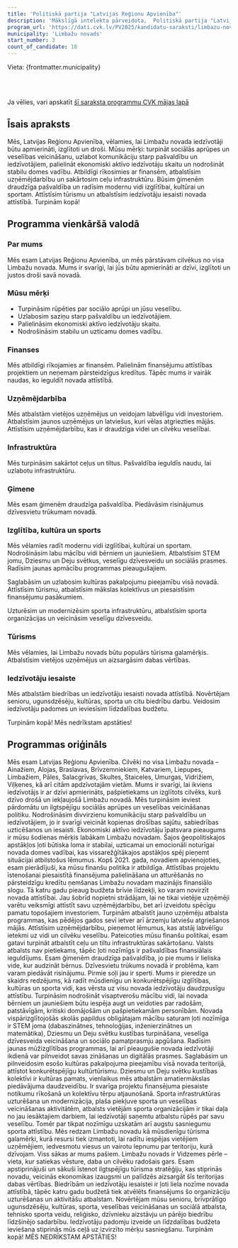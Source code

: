 ```yaml
---
title: 'Politiskā partija "Latvijas Reģionu Apvienība"'
description: 'Mākslīgā intelekta pārveidota,  Politiskā partija "Latvijas Reģionu Apvienība" - Limbažu novads programma vienkāršā valodā'
program_url: 'https://dati.cvk.lv/PV2025/kandidatu-saraksti/limbazu-novads/politiska-partija-latvijas-regionu-apvieniba'
municipality: 'Limbažu novads'
start_number: 3
count_of_candidate: 18
---
```



Vieta: {frontmatter.municipality}<br/>

<Badge text="Sociālā aprūpe" variant="note" size="small" /> <Badge text="Ekonomiskā attīstība" variant="note" size="small" /> <Badge text="Ceļu infrastruktūra" variant="note" size="small" /> <Badge text="Izglītības attīstība" variant="note" size="small" /> <Badge text="Tūrisma attīstība" variant="note" size="small" />

<br/><br/> 

<Card title='Šis ir mākslīga intelekta ģenerēts apraksts' icon='starlight'>
    Ja vēlies, vari apskatīt <a href={frontmatter.program_url} target='_blank'>šī saraksta programmu CVK mājas lapā</a>
    </Card>

## Īsais apraksts

Mēs, Latvijas Reģionu Apvienība, vēlamies, lai Limbažu novada iedzīvotāji būtu apmierināti, izglītoti un droši. Mūsu mērķi: turpināt sociālās aprūpes un veselības veicināšanu, uzlabot komunikāciju starp pašvaldību un iedzīvotājiem, palielināt ekonomiski aktīvo iedzīvotāju skaitu un nodrošināt stabilu domes vadību. Atbildīgi rīkosimies ar finansēm, atbalstīsim uzņēmējdarbību un sakārtosim ceļu infrastruktūru. Būsim ģimenēm draudzīga pašvaldība un radīsim modernu vidi izglītībai, kultūrai un sportam. Attīstīsim tūrismu un atbalstīsim iedzīvotāju iesaisti novada attīstībā. Turpinām kopā!

## Programma vienkāršā valodā

### Par mums

Mēs esam Latvijas Reģionu Apvienība, un mēs pārstāvam cilvēkus no visa Limbažu novada. Mums ir svarīgi, lai jūs būtu apmierināti ar dzīvi, izglītoti un justos droši savā novadā.

### Mūsu mērķi

*   Turpināsim rūpēties par sociālo aprūpi un jūsu veselību.
*   Uzlabosim saziņu starp pašvaldību un iedzīvotājiem.
*   Palielināsim ekonomiski aktīvo iedzīvotāju skaitu.
*   Nodrošināsim stabilu un uzticamu domes vadību.

### Finanses

Mēs atbildīgi rīkojamies ar finansēm. Palielinām finansējumu attīstības projektiem un neņemam pārsteidzīgus kredītus. Tāpēc mums ir vairāk naudas, ko ieguldīt novada attīstībā.

### Uzņēmējdarbība

Mēs atbalstām vietējos uzņēmējus un veidojam labvēlīgu vidi investoriem. Atbalstīsim jaunos uzņēmējus un latviešus, kuri vēlas atgriezties mājās. Attīstīsim uzņēmējdarbību, kas ir draudzīga videi un cilvēku veselībai.

### Infrastruktūra

Mēs turpināsim sakārtot ceļus un tiltus. Pašvaldība ieguldīs naudu, lai uzlabotu infrastruktūru.

### Ģimene

Mēs esam ģimenēm draudzīga pašvaldība. Piedāvāsim risinājumus dzīvesvietu trūkumam novadā.

### Izglītība, kultūra un sports

Mēs vēlamies radīt modernu vidi izglītībai, kultūrai un sportam. Nodrošināsim labu mācību vidi bērniem un jauniešiem. Atbalstīsim STEM jomu, Dziesmu un Deju svētkus, veselīgu dzīvesveidu un sociālās prasmes. Radīsim jaunas apmācību programmas pieaugušajiem.

Saglabāsim un uzlabosim kultūras pakalpojumu pieejamību visā novadā. Attīstīsim tūrismu, atbalstīsim mākslas kolektīvus un piesaistīsim finansējumu pasākumiem.

Uzturēsim un modernizēsim sporta infrastruktūru, atbalstīsim sporta organizācijas un veicināsim veselīgu dzīvesveidu.

### Tūrisms

Mēs vēlamies, lai Limbažu novads būtu populārs tūrisma galamērķis. Atbalstīsim vietējos uzņēmējus un aizsargāsim dabas vērtības.

### Iedzīvotāju iesaiste

Mēs atbalstām biedrības un iedzīvotāju iesaisti novada attīstībā. Novērtējam senioru, ugunsdzēsēju, kultūras, sporta un citu biedrību darbu. Veidosim iedzīvotāju padomes un ieviesīsim līdzdalības budžetu.

Turpinām kopā! Mēs nedrīkstam apstāties!

## Programmas oriģināls

Mēs esam Latvijas Reģionu Apvienība. Cilvēki no visa Limbažu novada – Ainažiem, Alojas, Braslavas, Brīvzemniekiem, Katvariem, Liepupes, Limbažiem, Pāles, Salacgrīvas, Skultes, Staiceles, Umurgas, Vidrižiem, Viļķenes, kā arī citām apdzīvotajām vietām.
Mums ir svarīgi, lai ikviens iedzīvotājs ir ar dzīvi apmierināts, pašpietiekams un izglītots cilvēks, kurš dzīvo drošā un iekļaujošā Limbažu novadā. Mēs turpināsim ieviest pārdomātu un ilgtspējīgu sociālās aprūpes un veselības veicināšanas politiku. Nodrošināsim divvirzienu komunikāciju starp pašvaldību un iedzīvotājiem, jo ir svarīgi veicināt kopienas drošības sajūtu, sabiedrības uzticēšanos un iesaisti. Ekonomiski aktīvo iedzīvotāju īpatsvara pieaugums ir mūsu šodienas mērķis labākam Limbažu novadam.
Šajos ģeopolitiskajos apstākļos ļoti būtiska loma ir stabilai, uzticamai un emocionāli noturīgai novada domes vadībai, kas vissarežģītākajos apstākļos spēj pieņemt situācijai atbilstošus lēmumus.
Kopš 2021. gada, novadiem apvienojoties, esam pierādījuši, ka mūsu finanšu politika ir atbildīga. Attīstības projektu īstenošanai piesaistītā finansējuma palielināšana un atturēšanās no pārsteidzīgu kredītu ņemšanas Limbažu novadam mazinājis finansiālo slogu. Tā katru gadu pieaug budžeta brīvie līdzekļi, ko varam novirzīt novada attīstībai.
Jau šobrīd nopietni strādājam, lai ne tikai vietējie uzņēmēji varētu veiksmīgi attīstīt savu uzņēmējdarbību, bet arī izveidotu spēcīgu pamatu topošajiem investoriem. Turpinām atbalstīt jauno uzņēmēju atbalsta programmas, kas pēdējos gados sevī ietver arī ārzemju latviešu atgriešanos mājās. Attīstīsim uzņēmējdarbību, pieņemot lēmumus, kas atstāj labvēlīgu ietekmi uz vidi un cilvēku veselību.
Pateicoties mūsu finanšu politikai, esam gatavi turpināt atbalstīt ceļu un tiltu infrastruktūras sakārtošanu. Valsts atbalsts nav pietiekams, tāpēc ļoti nozīmīgs ir pašvaldības finansiālais ieguldījums.
Esam ģimenēm draudzīga pašvaldība, jo pie mums ir lieliska vide, kur audzināt bērnus. Dzīvesvietu trūkums novadā ir problēma, kam varam piedāvāt risinājumu. Pirmie soļi jau ir sperti.
Mums ir pieredze un skaidrs redzējums, kā radīt mūsdienīgu un konkurētspējīgu izglītības, kultūras un sporta vidi, kas vērsta uz visu novada iedzīvotāju daudzpusīgu attīstību. Turpināsim nodrošināt visaptverošu mācību vidi, lai novada bērniem un jauniešiem būtu iespēja augt un veidoties par radošām, patstāvīgām, kritiski domājošām un pašpietiekamām personībām. Novada vispārizglītojošās skolās papildus obligātajam mācību saturam ļoti nozīmīga ir STEM joma (dabaszinātnes, tehnoloģijas, inženierzinātnes un matemātika), Dziesmu un Deju svētku kustības turpināšana, veselīga dzīvesveida veicināšana un sociālo pamatprasmju apgūšana. Radīsim jaunas mūžizglītības programmas, lai arī pieaugušie novada iedzīvotāji ikdienā var pilnveidot savas zināšanas un digitālās prasmes.
Saglabāsim un pilnveidosim esošo kultūras pakalpojuma pieejamību visā novada teritorijā, attīstot konkurētspējīgu kultūrtūrismu. Dziesmu un Deju svētku kustības kolektīvi ir kultūras pamats, vienlaikus mēs atbalstām amatiermākslas piedāvājuma daudzveidību. Ir svarīga projektu finansējuma piesaiste notikumu rīkošanā un kolektīvu tērpu atjaunošanā.
Sporta infrastruktūras uzturēšana un modernizācija, plaša piekļuve sporta un veselības veicināšanas aktivitātēm, atbalsts vietējām sporta organizācijām ir tikai daļa no jau iesāktajiem darbiem, lai iedzīvotāji saņemtu atbalstu rūpēs par savu veselību. Tomēr par tikpat nozīmīgu uzskatām arī augstu sasniegumu sporta attīstību.
Mēs redzam Limbažu novadu kā mūsdienīgu tūrisma galamērķi, kurā resursi tiek izmantoti, lai radītu iespējas vietējiem uzņēmējiem, iedvesmotu viesus un vairotu lepnumu par teritoriju, kurā dzīvojam. Viss sākas ar mums pašiem. Limbažu novads ir Vidzemes pērle – vieta, kur satiekas vēsture, daba un cilvēku radošais gars. Esam apstiprinājuši un sākuši īstenot ilgtspējīgu tūrisma stratēģiju, kas stiprinās novadu, veicinās ekonomikas izaugsmi un palīdzēs aizsargāt šīs teritorijas dabas vērtības.
Biedrībām un iedzīvotāju iesaistei ir ļoti liela nozīme novada attīstībā, tāpēc katru gadu budžetā tiek atvēlēts finansējums šo organizāciju uzturēšanas un aktivitāšu atbalstam. Novērtējam mūsu senioru, brīvprātīgo ugunsdzēsēju, kultūras, sporta, veselības veicināšanas un sociālā atbalsta, tehnisko sporta veidu, reliģisko, dzīvnieku aizstāvju un pārējo biedrību līdzšinējo sadarbību. Iedzīvotāju padomju izveide un līdzdalības budžeta ieviešana stiprinās mūs ceļā uz izvirzīto mērķu sasniegšanu. Turpinām kopā! MĒS NEDRĪKSTAM APSTĀTIES!
